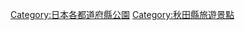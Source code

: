 {{Template:Category:都道府縣|公園}}
{{Commonscat|Parks in Akita prefecture}}
[[Category:日本各都道府縣公園|Category:日本各都道府縣公園]]
[[Category:秋田縣旅遊景點|Category:秋田縣旅遊景點]]